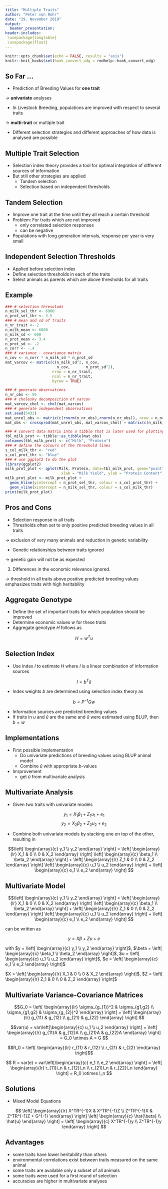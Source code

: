 ```yaml
---
title: "Multiple Traits"
author: "Peter von Rohr"
date: "29. November 2019"
output:
  beamer_presentation:
header-includes:
 \usepackage{longtable}
 \usepackage{float}
---
```


```r
knitr::opts_chunk$set(echo = FALSE, results = "asis")
knitr::knit_hooks$set(hook_convert_odg = rmdhelp::hook_convert_odg)
```

## So Far ...

* Prediction of Breeding Values for __one trait__

$\rightarrow$ __univariate__ analyses

* In Livestock Breeding, populations are improved with respect to several traits

$\rightarrow$ __multi-trait__ or multiple trait

* Different selection strategies and different approaches of how data is analysed are possible


## Multiple Trait Selection

* Selection index theory provides a tool for optimal integration of different sources of information
* But still other strategies are applied
    + Tandem selection
    + Selection based on independent thresholds
    
    
## Tandem Selection

* Improve one trait at the time until they all reach a certain threshold
* Problem: For traits which are not improved 
    + only correlated selection responses
    + can be negative
* Populations with long generation intervals, response per year is very small


## Independent Selection Thresholds

* Applied before selection index
* Define selection thresholds in each of the traits
* Select animals as parents which are above thresholds for all traits


## Example
```r
### # selection thresolods
n_milk_sel_thr <- 6900
n_prot_sel_thr <- 3.5
### # mean and sd of traits
n_nr_trait <- 2
n_milk_mean <- 6800
n_milk_sd <- 600
n_prot_mean <- 3.4
n_prot_sd <- .2
n_corr <- -.4
### # variance - covariance matrix
n_cov <- n_corr * n_milk_sd * n_prot_sd
mat_varcov <- matrix(c(n_milk_sd^2, n_cov,
                       n_cov,       n_prot_sd^2), 
                     nrow = n_nr_trait, 
                     ncol = n_nr_trait, 
                     byrow = TRUE)

### # generate observations
n_nr_obs <- 50
### # cholesky decomposition of varcov
mat_varcov_chol <- chol(mat_varcov)
### # generate independent observations
set.seed(5432)
mat_unrel_obs <- matrix(c(rnorm(n_nr_obs),rnorm(n_nr_obs)), nrow = n_nr_trait, byrow = TRUE)
mat_obs <- crossprod(mat_unrel_obs, mat_varcov_chol) + matrix(c(n_milk_mean, n_prot_mean), nrow=n_nr_obs, ncol=n_nr_trait, byrow = TRUE)
```
```r
### # convert data matrix into a tibble that is later used for plotting
tbl_milk_prot <- tibble::as_tibble(mat_obs)
colnames(tbl_milk_prot) <- c("Milk", "Protein")
### # define the colours of the threshold lines
s_col_milk_thr <- "red"
s_col_prot_thr <- "blue"
### # use ggplot2 to do the plot
library(ggplot2)
milk_prot_plot <- qplot(Milk, Protein, data=tbl_milk_prot, geom="point", 
                         xlab = "Milk Yield", ylab = "Protein Content")
milk_prot_plot <- milk_prot_plot + 
  geom_hline(yintercept = n_prot_sel_thr, colour = s_col_prot_thr) +
  geom_vline(xintercept = n_milk_sel_thr, colour = s_col_milk_thr)
print(milk_prot_plot)
```


## Pros and Cons

* Selection response in all traits 
* Thresholds often set to only positive predicted breeding values in all traits

$\rightarrow$ exclusion of very many animals and reduction in genetic variability

* Genetic relationships between traits ignored

$\rightarrow$ genetic gain will not be as expected

3. Differences in the economic relevance ignored. 

$\rightarrow$ threshold in all traits above positive predicted breeding values emphasizes traits with high heritability


## Aggregate Genotype 

* Define the set of important traits for which population should be improved
* Determine economic values $w$ for these traits
* Aggregate genotype $H$ follows as 

$$H = w^Tu$$


## Selection Index

* Use index $I$ to estimate $H$ where $I$ is a linear combination of information sources 

$$I = b^T\hat{u}$$

* Index weights $b$ are determined using selection index theory as 

$$b = P^{-1}Gw$$

* Information sources are predicted breeding values
* If traits in $u$ and $\hat{u}$ are the same and $\hat{u}$ were estimated using BLUP, then $b = w$


## Implementations

* First possible implementation
    + Do univariate predictions of breeding values using BLUP animal model
    + Combine $\hat{u}$ with appropriate $b$-values
    
* Imrprovement
    + get $\hat{u}$ from multivariate analysis
    
    
## Multivariate Analysis

* Given two traits with univariate models

$$y_1 = X_1 \beta_1 + Z_1u_1 + e_1$$
$$y_2 = X_2 \beta_2 + Z_2u_2 + e_2$$

* Combine both univariate models by stacking one on top of the other, resulting in

$$\left[
\begin{array}{c} 
  y_1 \\
  y_2
\end{array} 
\right] 
=
\left[ 
\begin{array}{lr}
X_1  &  0 \\
0    &  X_2
\end{array}
\right]
\left[ 
\begin{array}{c}
\beta_1 \\
\beta_2
\end{array}
\right]
+
\left[ 
\begin{array}{lr}
Z_1  &  0 \\
0    &  Z_2
\end{array}
\right]
\left[ 
\begin{array}{c}
u_1 \\
u_2
\end{array}
\right]
+
\left[ 
\begin{array}{c}
e_1 \\
e_2
\end{array}
\right]
$$


## Multivariate Model

$$\left[
\begin{array}{c} 
  y_1 \\
  y_2
\end{array} 
\right] 
=
\left[ 
\begin{array}{lr}
X_1  &  0 \\
0    &  X_2
\end{array}
\right]
\left[ 
\begin{array}{c}
\beta_1 \\
\beta_2
\end{array}
\right]
+
\left[ 
\begin{array}{lr}
Z_1  &  0 \\
0    &  Z_2
\end{array}
\right]
\left[ 
\begin{array}{c}
u_1 \\
u_2
\end{array}
\right]
+
\left[ 
\begin{array}{c}
e_1 \\
e_2
\end{array}
\right]
$$

can be written as

$$y = X \beta + Zu + e$$

with $y = \left[
\begin{array}{c} 
  y_1 \\
  y_2
\end{array} 
\right]$, 
$\beta = \left[ 
\begin{array}{c}
\beta_1 \\
\beta_2
\end{array}
\right]$,
$u = \left[ 
\begin{array}{c}
u_1 \\
u_2
\end{array}
\right]$,
$e = \left[ 
\begin{array}{c}
e_1 \\
e_2
\end{array}
\right]$

\vspace{2ex}
$X = \left[ 
\begin{array}{lr}
X_1  &  0 \\
0    &  X_2
\end{array}
\right]$,
$Z = \left[ 
\begin{array}{lr}
Z_1  &  0 \\
0    &  Z_2
\end{array}
\right]$


## Multivariate Variance-Covariance Matrices

$$G_0 = \left[ 
\begin{array}{lr}
\sigma_{g_{1}}^2  &  \sigma_{g1,g2}  \\
\sigma_{g1,g2}    &  \sigma_{g_{2}}^2
\end{array}
\right] = \left[ 
\begin{array}{lr}
g_{11}  &  g_{12}  \\
g_{21}  &  g_{22}
\end{array}
\right]
$$

$$var(u) = var\left[\begin{array}{c} u_1 \\ u_2 \end{array} \right]
=  
\left[ 
\begin{array}{lr}
g_{11}A  &  g_{12}A \\
g_{21}A  &  g_{22}A
\end{array}
\right]
= G_0 \otimes A = G
$$

$$R_0 = \left[ 
\begin{array}{lr}
r_{11}  &  r_{12}  \\
r_{21}  &  r_{22}
\end{array}
\right]$$

$$
R = var(e) = var\left[\begin{array}{c} e_1 \\ e_2 \end{array} \right]
=  
\left[ 
\begin{array}{lr}
r_{11}I_n  &  r_{12}I_n \\
r_{21}I_n  &  r_{22}I_n
\end{array}
\right]
= R_0 \otimes I_n
$$


## Solutions

* Mixed Model Equations

$$
\left[ 
\begin{array}{lr}
X^TR^{-1}X  &  X^TR^{-1}Z  \\
Z^TR^{-1}X  &  Z^TR^{-1}Z + G^{-1}
\end{array}
\right]
\left[ 
\begin{array}{c}
\hat{\beta} \\
\hat{u}
\end{array}
\right]
=
\left[ 
\begin{array}{c}
X^TR^{-1}y \\
Z^TR^{-1}y
\end{array}
\right]
$$


## Advantages

* some traits have lower heritability than others
* environmental correlations exist between traits measured on the same animal
* some traits are available only a subset of all animals 
* some traits were used for a first round of selection
* accuracies are higher in multivariate analyses


